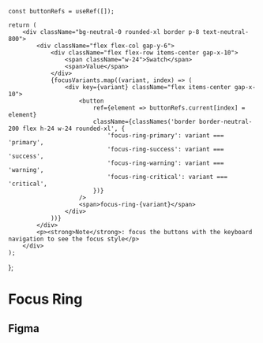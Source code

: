 
<Meta title="Theme/Tokens/Primitive/Focus Ring" />


    const buttonRefs = useRef([]);

    return (
        <div className="bg-neutral-0 rounded-xl border p-8 text-neutral-800">
            <div className="flex flex-col gap-y-6">
                <div className="flex flex-row items-center gap-x-10">
                    <span className="w-24">Swatch</span>
                    <span>Value</span>
                </div>
                {focusVariants.map((variant, index) => (
                    <div key={variant} className="flex items-center gap-x-10">
                        <button
                            ref={element => buttonRefs.current[index] = element}
                            className={classNames('border border-neutral-200 flex h-24 w-24 rounded-xl', {
                                'focus-ring-primary': variant === 'primary',
                                'focus-ring-success': variant === 'success',
                                'focus-ring-warning': variant === 'warning',
                                'focus-ring-critical': variant === 'critical',
                            })}
                        />
                        <span>focus-ring-{variant}</span>
                    </div>
                ))}
            </div>
            <p><strong>Note</strong>: focus the buttons with the keyboard navigation to see the focus style</p>
        </div>
    );

};

# Focus Ring

<div className="flex gap-x-20 pt-5 pb-20">
    <FocusSwatch />
</div>

## Figma

<Figma url="https://www.figma.com/design/jfKRr1V9evJUp1uBeyP3Zz/v1.0.0?node-id=8842-13335&m=dev" />
